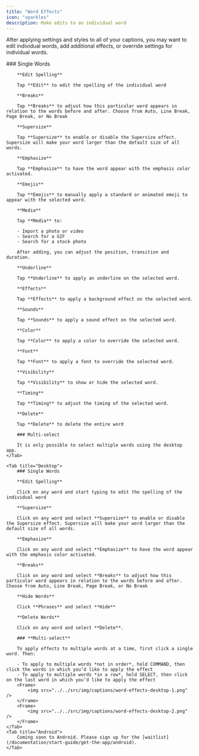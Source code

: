 ```yaml
---
title: "Word Effects"
icon: "sparkles"
description: Make edits to an individual word
---
```


After applying settings and styles to all of your captions, you may want to edit individual words, add additional effects, or override settings for individual words.

<Tabs>
    <Tab title="iOS">
        ### Single Words

        **Edit Spelling**

        Tap **Edit** to edit the spelling of the individual word

        **Breaks**

        Tap **Breaks** to adjust how this particular word appears in relation to the words before and after. Choose from Auto, Line Break, Page Break, or No Break

        **Supersize**

        Tap **Supersize** to enable or disable the Supersize effect. Supersize will make your word larger than the default size of all words.

        **Emphasize**

        Tap **Emphasize** to have the word appear with the emphasis color activated.

        **Emojis**

        Tap **Emojis** to manually apply a standard or animated emoji to appear with the selected word.

        **Media**

        Tap **Media** to:

        - Import a photo or video
        - Search for a GIF
        - Search for a stock photo

        After adding, you can adjust the position, transition and duration.

        **Underline**

        Tap **Underline** to apply an underline on the selected word.

        **Effects**

        Tap **Effects** to apply a background effect on the selected word.

        **Sounds**

        Tap **Sounds** to apply a sound effect on the selected word.

        **Color**

        Tap **Color** to apply a color to override the selected word.

        **Font**

        Tap **Font** to apply a font to override the selected word.

        **Visibility**

        Tap **Visibility** to show or hide the selected word.

        **Timing**

        Tap **Timing** to adjust the timing of the selected word.

        **Delete**

        Tap **Delete** to delete the entire word

        ### Multi-select

        It is only possible to select multiple words using the desktop app.
    </Tab>

    <Tab title="Desktop">
        ### Single Words

        **Edit Spelling**

        Click on any word and start typing to edit the spelling of the individual word

        **Supersize**

        Click on any word and select **Supersize** to enable or disable the Supersize effect. Supersize will make your word larger than the default size of all words.

        **Emphasize**

        Click on any word and select **Emphasize** to have the word appear with the emphasis color activated.

        **Breaks**

        Click on any word and select **Breaks** to adjust how this particular word appears in relation to the words before and after. Choose from Auto, Line Break, Page Break, or No Break

        **Hide Words**

        Click **Phrases** and select **Hide**

        **Delete Words**

        Click on any word and select **Delete**.

        ### **Multi-select**

        To apply effects to multiple words at a time, first click a single word. Then:

        - To apply to multiple words *not in order*, hold COMMAND, then click the words in which you’d like to apply the effect
        - To apply to multiple words *in a row*, hold SELECT, then click on the last word in which you’d like to apply the effect
        <Frame>
            <img src="../../src/img/captions/word-effects-desktop-1.png" />
        </Frame>
        <Frame>
            <img src="../../src/img/captions/word-effects-desktop-2.png" />
        </Frame>
    </Tab>
    <Tab title="Android">
        Coming soon to Android. Please sign up for the [waitlist](/documentation/start-guide/get-the-app/android).
    </Tab>
</Tabs>